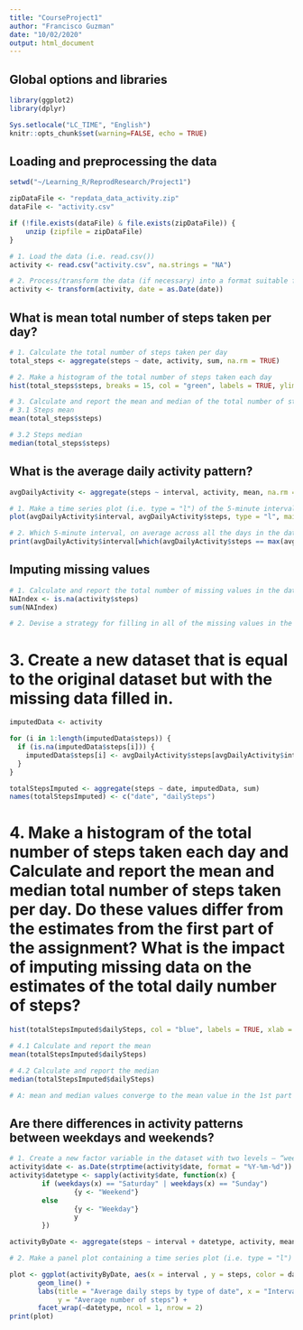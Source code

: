 ```yaml
---
title: "CourseProject1"
author: "Francisco Guzman"
date: "10/02/2020"
output: html_document
---
```


## Global options and libraries

```r
library(ggplot2)
library(dplyr)

Sys.setlocale("LC_TIME", "English")
knitr::opts_chunk$set(warning=FALSE, echo = TRUE)
```

## Loading and preprocessing the data

```r
setwd("~/Learning_R/ReprodResearch/Project1")

zipDataFile <- "repdata_data_activity.zip"
dataFile <- "activity.csv"

if (!file.exists(dataFile) & file.exists(zipDataFile)) {
    unzip (zipfile = zipDataFile)
}

# 1. Load the data (i.e. read.csv())
activity <- read.csv("activity.csv", na.strings = "NA")

# 2. Process/transform the data (if necessary) into a format suitable for your analysis
activity <- transform(activity, date = as.Date(date))
```

## What is mean total number of steps taken per day?

```r
# 1. Calculate the total number of steps taken per day
total_steps <- aggregate(steps ~ date, activity, sum, na.rm = TRUE)

# 2. Make a histogram of the total number of steps taken each day
hist(total_steps$steps, breaks = 15, col = "green", labels = TRUE, ylim = c(0, 20), xlab = "Total Steps", ylab = "Frequency", main = "Total Number of Steps per Day")

# 3. Calculate and report the mean and median of the total number of steps taken per day
# 3.1 Steps mean
mean(total_steps$steps)

# 3.2 Steps median
median(total_steps$steps)

```

## What is the average daily activity pattern?

```r
avgDailyActivity <- aggregate(steps ~ interval, activity, mean, na.rm = TRUE)

# 1. Make a time series plot (i.e. type = "l") of the 5-minute interval (x-axis) and the average number of steps taken, averaged across all days (y-axis)
plot(avgDailyActivity$interval, avgDailyActivity$steps, type = "l", main = "Average number of steps per 5-min interval", xlab = "Interval", ylab = "Average Steps")

# 2. Which 5-minute interval, on average across all the days in the dataset, contains the maximum number of steps?
print(avgDailyActivity$interval[which(avgDailyActivity$steps == max(avgDailyActivity$steps))])

```

## Imputing missing values

```r
# 1. Calculate and report the total number of missing values in the dataset (i.e. the total number of rows with NA's)
NAIndex <- is.na(activity$steps)
sum(NAIndex)

# 2. Devise a strategy for filling in all of the missing values in the dataset. Strategy: replace NA's by the mean of that 5 min interval

```

# 3. Create a new dataset that is equal to the original dataset but with the missing data filled in.

```r
imputedData <- activity

for (i in 1:length(imputedData$steps)) {
  if (is.na(imputedData$steps[i])) {
    imputedData$steps[i] <- avgDailyActivity$steps[avgDailyActivity$interval == imputedData$interval[i]]
  }
}

totalStepsImputed <- aggregate(steps ~ date, imputedData, sum)
names(totalStepsImputed) <- c("date", "dailySteps")
```

# 4. Make a histogram of the total number of steps taken each day and Calculate and report the mean and median total number of steps taken per day. Do these values differ from the estimates from the first part of the assignment? What is the impact of imputing missing data on the estimates of the total daily number of steps?

```r
hist(totalStepsImputed$dailySteps, col = "blue", labels = TRUE, xlab = "Total steps per day", ylim = c(0, 25), main = "Total number of steps taken each day", breaks = 15)

# 4.1 Calculate and report the mean
mean(totalStepsImputed$dailySteps)

# 4.2 Calculate and report the median
median(totalStepsImputed$dailySteps)

# A: mean and median values converge to the mean value in the 1st part of the assignment
```

## Are there differences in activity patterns between weekdays and weekends?
```r
# 1. Create a new factor variable in the dataset with two levels – “weekday” and “weekend” indicating whether a given date is a weekday or weekend day
activity$date <- as.Date(strptime(activity$date, format = "%Y-%m-%d"))
activity$datetype <- sapply(activity$date, function(x) {
        if (weekdays(x) == "Saturday" | weekdays(x) == "Sunday") 
                {y <- "Weekend"}
        else 
                {y <- "Weekday"}
                y
        })

activityByDate <- aggregate(steps ~ interval + datetype, activity, mean, na.rm = TRUE)

# 2. Make a panel plot containing a time series plot (i.e. type = "l") of the 5-minute interval (x-axis) and the average number of steps taken, averaged across all weekday days or weekend days (y-axis)

plot <- ggplot(activityByDate, aes(x = interval , y = steps, color = datetype)) +
       geom_line() +
       labs(title = "Average daily steps by type of date", x = "Interval", 
            y = "Average number of steps") +
       facet_wrap(~datetype, ncol = 1, nrow = 2)
print(plot)
```
